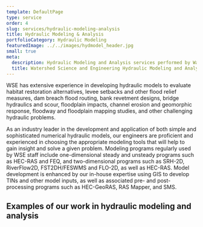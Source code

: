 ```yaml
---
template: DefaultPage
type: service
order: 4
slug: services/hydraulic-modeling-analysis
title: Hydraulic Modeling & Analysis
portfolioCategory: Hydraulic Modeling
featuredImage: ../../images/hydmodel_header.jpg
small: true
meta:
  description: Hydraulic Modeling and Analysis services performed by Watershed Science and Engineering
  title: Watershed Science and Engineering Hydraulic Modeling and Analysis
---
```


WSE has extensive experience in developing hydraulic models to evaluate habitat restoration alternatives, levee setbacks and other flood relief measures, dam breach flood routing, bank revetment designs, bridge hydraulics and scour, floodplain impacts, channel erosion and geomorphic response, floodway and floodplain mapping studies, and other challenging hydraulic problems.

As an industry leader in the development and application of both simple and sophisticated numerical hydraulic models, our engineers are proficient and experienced in choosing the appropriate modeling tools that will help to gain insight and solve a given problem. Modeling programs regularly used by WSE staff include one-dimensional steady and unsteady programs such as HEC-RAS and FEQ, and two-dimensional programs such as SRH-2D, RiverFlow2D, FST2DH/FESWMS and FLO-2D, as well as HEC-RAS. Model development is enhanced by our in-house expertise using GIS to develop TINs and other model inputs, as well as associated pre- and post-processing programs such as HEC-GeoRAS, RAS Mapper, and SMS.

## Examples of our work in hydraulic modeling and analysis
